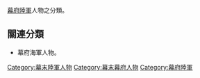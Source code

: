 [[幕府陸軍|幕府陸軍]]人物之分類。

==關連分類==
*幕府海軍人物。

[[Category:幕末陸軍人物|Category:幕末陸軍人物]]
[[Category:幕末幕府人物|Category:幕末幕府人物]]
[[Category:幕府陸軍|Category:幕府陸軍]]